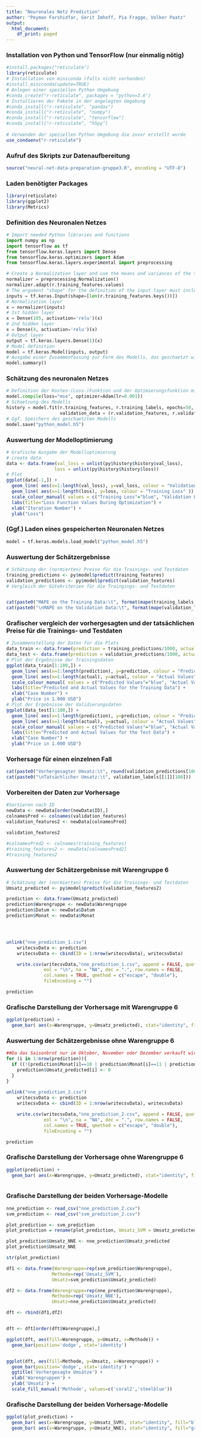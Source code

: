 ```yaml
---
title: "Neuronales Netz Prediction"
author: "Peyman Farshidfar, Gerit Imhoff, Pia Fragge, Volker Paatz"
output:
  html_document:
    df_print: paged
---
```



### Installation von Python und TensorFlow (nur einmalig nötig)
```r
#install.packages("reticulate")
library(reticulate)
# Installation von miniconda (falls nicht vorhanden)
#install_miniconda(update=TRUE)
# Anlegen einer speziellen Python Umgebung
#conda_create("r-reticulate", packages = "python=3.6")
# Installieren der Pakete in der angelegten Umgebung
#conda_install("r-reticulate", "pandas")
#conda_install("r-reticulate", "numpy")
#conda_install("r-reticulate", "tensorflow")
#conda_install("r-reticulate", "h5py")
 
# Verwenden der speziellen Python Umgebung die zuvor erstellt wurde
use_condaenv("r-reticulate")
```

### Aufruf des Skripts zur Datenaufbereitung
```r
source("neural-net-data-preparation-gruppe3.R", encoding = "UTF-8")
```


### Laden benötigter Packages
```r
library(reticulate)
library(ggplot2)
library(Metrics)
```


### Definition des Neuronalen Netzes
```python
# Import needed Python libraries and functions
import numpy as np
import tensorflow as tf
from tensorflow.keras.layers import Dense
from tensorflow.keras.optimizers import Adam
from tensorflow.keras.layers.experimental import preprocessing

# Create a Normalization layer and use the means and variances of the training features for the normalization
normalizer = preprocessing.Normalization()
normalizer.adapt(r.training_features.values)
# The argument "shape" for the definition of the input layer must include the number of variables (features) used for the model. To automatically calculate this number, we use the "r.training_features.keys()", which returns the list of variable names of the dataframe "training_features". Further, the function len() returns the length of this list of variable names (i.e. the number of variables in the input).
inputs = tf.keras.Input(shape=[len(r.training_features.keys())])
# Normalization layer
x = normalizer(inputs)
# 1st hidden layer
x = Dense(105, activation='relu')(x)
# 2nd hidden layer
x = Dense(4, activation='relu')(x)
# Output layer
output = tf.keras.layers.Dense(1)(x)
# Model definition
model = tf.keras.Model(inputs, output)
# Ausgabe einer Zusammenfassung zur Form des Modells, das geschaetzt wird (nicht notwendig)
model.summary()
```


### Schätzung des neuronalen Netzes
```python
# Definition der Kosten-(Loss-)Funktion und der Optimierungsfunktion mit seinen Hyperparametern
model.compile(loss="mse", optimizer=Adam(lr=0.001))
# Schaetzung des Modells
history = model.fit(r.training_features, r.training_labels, epochs=50,
                    validation_data = (r.validation_features, r.validation_labels), verbose=0)
# Ggf. Speichern des geschaetzten Modells
model.save("python_model.h5")
```


### Auswertung der Modelloptimierung
```r
# Grafische Ausgabe der Modelloptimierung
# create data
data <- data.frame(val_loss = unlist(py$history$history$val_loss),
                  loss = unlist(py$history$history$loss))
# Plot
ggplot(data[-1,]) +
  geom_line( aes(x=1:length(val_loss), y=val_loss, colour = "Validation Loss" )) +
  geom_line( aes(x=1:length(loss), y=loss, colour = "Training Loss" )) +
  scale_colour_manual( values = c("Training Loss"="blue", "Validation Loss"="red") ) +
  labs(title="Loss Function Values During Optimization") +
  xlab("Iteration Number") +
  ylab("Loss") 
```


### (Ggf.) Laden eines gespeicherten Neuronalen Netzes ###
```python
model = tf.keras.models.load_model("python_model.h5")
```



### Auswertung der Schätzergebnisse ###
```r

# Schätzung der (normierten) Preise für die Trainings- und Testdaten
training_predictions <- py$model$predict(training_features)
validation_predictions <- py$model$predict(validation_features)
# Vergleich der Gütekriterien für die Traingings- und Testdaten


cat(paste0("MAPE on the Training Data:\t", format(mape(training_labels[[1]], training_predictions)*100, digits=3, nsmall=2)))
cat(paste0("\nMAPE on the Validation Data:\t", format(mape(validation_labels[[1]], validation_predictions)*100, digits=3, nsmall=2)))
```
### Grafischer vergleich der vorhergesagten und der tatsächlichen Preise für die Trainings- und Testdaten ###
```r

# Zusammenstellung der Daten für die Plots
data_train <- data.frame(prediction = training_predictions/1000, actual = training_labels[[1]]/1000)
data_test <- data.frame(prediction = validation_predictions/1000, actual = validation_labels[[1]]/1000)
# Plot der Ergebnisse der Trainingsdaten
ggplot(data_train[1:100,]) +
  geom_line( aes(x=1:length(prediction), y=prediction, colour = "Predicted Values" )) +
  geom_line( aes(x=1:length(actual), y=actual, colour = "Actual Values" )) +
  scale_colour_manual( values = c("Predicted Values"="blue", "Actual Values"="red") ) +
  labs(title="Predicted and Actual Values for the Training Data") +
  xlab("Case Number") +
  ylab("Price in 1.000 USD") 
# Plot der Ergebnisse der Validierungsdaten
ggplot(data_test[1:100,]) +
  geom_line( aes(x=1:length(prediction), y=prediction, colour = "Predicted Values" )) +
  geom_line( aes(x=1:length(actual), y=actual, colour = "Actual Values" )) +
  scale_colour_manual( values = c("Predicted Values"="blue", "Actual Values"="red") ) +
  labs(title="Predicted and Actual Values for the Test Data") +
  xlab("Case Number") +
  ylab("Price in 1.000 USD") 
```

### Vorhersage für einen einzelnen Fall ###
```r
cat(paste0("Vorhergesagter Umsatz:\t", round(validation_predictions[100])))
cat(paste0("\nTatsächlicher Umsatz:\t", validation_labels[[1]][100]))
```

### Vorbereiten der Daten zur Vorhersage
```r
#Sortieren nach ID
newData <- newData[order(newData$ID),]
colnamesPred <- colnames(validation_features)
validation_features2 <- newData[colnamesPred]

validation_features2

#colnamesPred2 <- colnames(training_features)
#training_features2 <- newData[colnamesPred2]
#training_features2
```


### Auswertung der Schätzergebnisse mit Warengruppe 6 ###
```r

# Schätzung der (normierten) Preise für die Trainings- und Testdaten
Umsatz_predicted <- py$model$predict(validation_features2)

prediction <- data.frame(Umsatz_predicted)
prediction$Warengruppe <- newData$Warengruppe
prediction$Datum <- newData$Datum
prediction$Monat <- newData$Monat




unlink("nne_prediction_1.csv")
    writecsvData <- prediction
    writecsvData <- cbind(ID = 1:nrow(writecsvData), writecsvData)

    write.csv(writecsvData,"nne_prediction_1.csv", append = FALSE, quote = TRUE, sep = ",",
              eol = "\n", na = "NA", dec = ".", row.names = FALSE,
              col.names = TRUE, qmethod = c("escape", "double"),
              fileEncoding = "")

prediction


```
### Grafische Darstellung der Vorhersage mit Warengruppe 6 ###
```r

ggplot(prediction) +
  geom_bar( aes(x=Warengruppe, y=Umsatz_predicted), stat="identity", fill="forestgreen", alpha=0.5)
```



### Auswertung der Schätzergebnisse ohne Warengruppe 6 ###
```r
##Da das Saisonbrot nur im Oktober, November oder Dezember verkauft wird, überprüfen, ob sich Vorhersagedatum in dem Zeitraum befindet, ansonsten Umsatz_predicted = 0 setzen
for (i in 1:nrow(prediction)){
  if ((!(prediction$Monat[i]==10 | prediction$Monat[i]==11 | prediction$Monat[i]==12)) & prediction$Warengruppe[i]=="Saisonbrot") {
    prediction$Umsatz_predicted[i] <- 0
  }
}
    
unlink("nne_prediction_2.csv")
    writecsvData <- prediction
    writecsvData <- cbind(ID = 1:nrow(writecsvData), writecsvData)

    write.csv(writecsvData,"nne_prediction_2.csv", append = FALSE, quote = TRUE, sep = ",",
              eol = "\n", na = "NA", dec = ".", row.names = FALSE,
              col.names = TRUE, qmethod = c("escape", "double"),
              fileEncoding = "")    

prediction
```

### Grafische Darstellung der Vorhersage ohne Warengruppe 6 ###
```r

ggplot(prediction) +
  geom_bar( aes(x=Warengruppe, y=Umsatz_predicted), stat="identity", fill="forestgreen", alpha=0.5)
```

```r

```

### Grafische Darstellung der beiden Vorhersage-Modelle ###
```r
nne_prediction <- read_csv("nne_prediction_2.csv")
svm_prediction <- read_csv("svm_prediction_2.csv")

plot_prediction <- svm_prediction
plot_prediction = rename(plot_prediction, Umsatz_SVM = Umsatz_predicted)

plot_prediction$Umsatz_NNE <- nne_prediction$Umsatz_predicted
plot_prediction$Umsatz_NNE

str(plot_prediction)

df1 <- data.frame(Warengruppe=rep(svm_prediction$Warengruppe),
                 Methode=rep('Umsatz_SVM'),
                 Umsatz=svm_prediction$Umsatz_predicted)

df2 <- data.frame(Warengruppe=rep(nne_prediction$Warengruppe),
                 Methode=rep('Umsatz_NNE'),
                 Umsatz=nne_prediction$Umsatz_predicted)

dft <- rbind(df1,df2)


dft <- dft[order(dft$Warengruppe),]

ggplot(dft, aes(fill=Warengruppe, y=Umsatz, x=Methode)) +
  geom_bar(position='dodge', stat='identity')


ggplot(dft, aes(fill=Methode, y=Umsatz, x=Warengruppe)) +
  geom_bar(position='dodge', stat='identity') +
  ggtitle('Vorhergesagte Umsätze') +
  xlab('Warengruppen') +
  ylab('Umsatz') +
  scale_fill_manual('Methode', values=c('coral2','steelblue'))
```

### Grafische Darstellung der beiden Vorhersage-Modelle ###
```r
ggplot(plot_prediction) +
  geom_bar( aes(x=Warengruppe, y=Umsatz_SVM), stat="identity", fill="blue", alpha=0.5) +
  geom_bar( aes(x=Warengruppe, y=Umsatz_NNE), stat="identity", fill="green", alpha=0.5)
```







